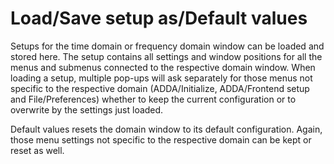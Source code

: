 # Load/Save setup as/Default values

Setups for the time domain or frequency domain window can be loaded and stored here. The setup contains all settings and window positions for all the menus and submenus connected to the respective domain window. When loading a setup, multiple pop-ups will ask separately for those menus not specific to the respective domain (ADDA/Initialize, ADDA/Frontend setup and File/Preferences) whether to keep the current configuration or to overwrite by the settings just loaded.

Default values resets the domain window to its default configuration. Again, those menu settings not specific to the respective domain can be kept or reset as well.
